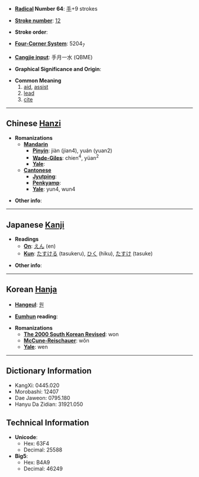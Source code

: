 * '''[[Wiktionary:Chinese radical index| Radical]] Number 64''': [[Wiktionary:Chinese radical index 手|手]]+9 strokes

* '''[[Wiktionary:Chinese total strokes index|Stroke number]]''': [[Wiktionary:Chinese total strokes index 12|12]]

* '''Stroke order''': 

* '''[[Wiktionary:Chinese four corner index|Four-Corner System]]''': 5204<sub>7</sub>

* '''[[Wiktionary:Chinese Cangjie index|Cangjie input]]''': 手月一水 (QBME)

* '''Graphical Significance and Origin''': 

* '''Common Meaning'''
*#[[aid]], [[assist]]
*# [[lead]]
*# [[cite]]

----

== Chinese [[Hanzi]] ==

* '''Romanizations'''
** '''[[Mandarin]]'''
*** '''[[Pinyin]]''': jiàn (jian4), yuán (yuan2)
*** '''[[Wade-Giles]]''': chien<sup>4</sup>, yüan<sup>2</sup>
*** '''[[Yale]]''': 
** '''[[Cantonese]]'''
*** '''[[Jyutping]]''':
*** '''[[Penkyamp]]''': 
*** '''[[Yale]]''': yun4, wun4

* '''Other info''': 

----

== Japanese [[Kanji]] ==

* '''Readings'''
** '''[[On]]''': [[えん]] (en)
** '''[[Kun]]''': [[たすける]] (tasukeru), [[ひく]] (hiku), [[たすけ]] (tasuke)

* '''Other info''':  

----

== Korean [[Hanja]] ==

* '''[[Hangeul]]''': [[원]]

* '''[[Eumhun]] reading''': 

* '''Romanizations'''
** '''[[The 2000 South Korean Revised Romanization|The 2000 South Korean Revised]]''': won
** '''[[McCune-Reischauer]]''': wŏn
** '''[[Yale]]''': wen

----

== Dictionary Information ==

* KangXi: 0445.020
* Morobashi: 12407
* Dae Jaweon: 0795.180
* Hanyu Da Zidian: 31921.050

== Technical Information ==

* '''Unicode''':
** Hex: 63F4
** Decimal: 25588
* '''Big5''':
** Hex: B4A9
** Decimal: 46249